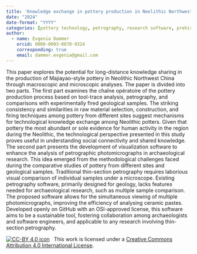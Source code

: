 ```yaml
---
title: 'Knowledge exchange in pottery production in Neolithic Northwest China: a petrographic study and the resulting development of a digital tool for petrographic image analysis in archaeology'
date: "2024"
date-format: "YYYY"
categories: [pottery technology, petrography, research software, prehistoric pottery, shared knowledge]
author: 
  - name: Evgenia Dammer
    orcid: 0000-0003-0870-9324
    corresponding: true
    email: dammer.evgenia@gmail.com
---
```


This paper explores the potential for long-distance knowledge sharing in the production of Majiayao-style pottery in Neolithic Northwest China through macroscopic and microscopic analyses. The paper is divided into two parts. The first part examines the chaîne opératoire of the pottery production process based on tool-trace analysis, petrography, and comparisons with experimentally fired geological samples. The striking consistency and similarities in raw material selection, construction, and firing techniques among pottery from different sites suggest mechanisms for technological knowledge exchange among Neolithic potters. Given that pottery the most abundant or sole evidence for human activity in the region during the Neolithic, the technological perspective presented in this study proves useful in understanding social connectivity and shared knowledge.
The second part presents the development of visualization software to enhance the analysis of petrographic photomicrographs in archaeological research. This idea emerged from the methodological challenges faced during the comparative studies of pottery from different sites and geological samples. Traditional thin-section petrography requires laborious visual comparison of individual samples under a microscope. Existing petrography software, primarily designed for geology, lacks features needed for archaeological research, such as multiple sample comparison. The proposed software allows for the simultaneous viewing of multiple photomicrographs, improving the efficiency of analysing ceramic pastes. Developed openly on GitHub with an OSI-approved license, this software aims to be a sustainable tool, fostering collaboration among archaeologists and software engineers, and applicable to any research involving thin-section petrography.

[![CC-BY 4.0 icon](https://i.creativecommons.org/l/by/4.0/88x31.png)](http://creativecommons.org/licenses/by/4.0/)&nbsp;&nbsp; This work is licensed under a [Creative Commons Attribution 4.0 International License](https://creativecommons.org/licenses/by/4.0/). 
